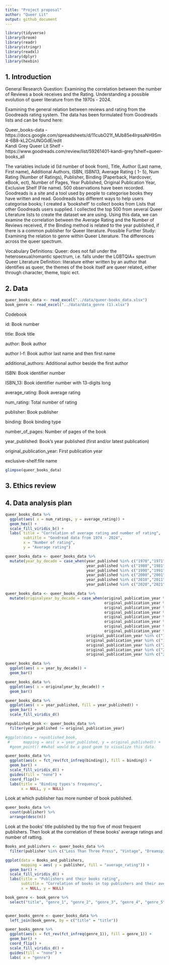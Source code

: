 ```yaml
---
title: "Project proposal"
author: "Queer Lit"
output: github_document
---
```


```r
library(tidyverse)
library(broom)
library(readr)
library(stringr)
library(readxl)
library(dplyr)
library(hexbin)
```

## 1. Introduction

General Research Question: Examining the correlation between the number of Reviews a book receives and the Rating. Understanding a possible evolution of queer literature from the 1970s - 2024.

Examining the general relation between reviews and rating from the Goodreads rating system. The data has been formulated from Goodreads lists and can be found here:

Queer_books-data - https://docs.google.com/spreadsheets/d/11cubO21f_MJb85e4IrpsaNH9Sm4-6B8-kL2CnUNGGdE/edit  
Kandi Grey Queer Lit Shelf - https://www.goodreads.com/review/list/59261401-kandi-grey?shelf=queer-books_all 

The variables include id (Id number of book from), Title, Author (Last name, First name), Additional Authors, ISBN, ISBN13, Average Rating ( 1- 5), Num Rating (Number of Ratings), Publisher, Binding (Paperback, Hardcover, eBook, ect), Number of Pages, Year Published, Original Publication Year, Exclusive Shelf (File name). 
500 observations have been recorded. 
Goodreads is a site and a tool used by people to categorise books they have written and read. Goodreads has different ways to help users categorise books; I created a ‘bookshelf’ to collect books from Lists that other Goodreads users supplied. I collected the top 500 from several Queer Literature lists to create the dataset we are using. Using this data, we can examine the correlation between the Average Rating and the Number of Reviews received, if the Binding method is related to the year published, if there is a common publisher for Queer literature. 
Possible Further Study: Examining the relation to genre within Queer Literature. The differences across the queer spectrum.

Vocabulary Definitions: 
Queer: does not fall under the heterosexual/romantic spectrum, i.e. falls under the LGBTQIA+ spectrum
Queer Literature Definition: literature either written by an author that identifies as queer, the themes of the book itself are queer related, either through character, theme, topic ect. 


## 2. Data

```r

queer_books_data <- read_excel("../data/queer-books_data.xlsx")
book_genre <- read_excel("../data/data_genre (1).xlsx")
```

Codebook

id: Book number

title: Book title

author: Book author

author l-f: Book author last name and then first name

additional_authors: Additional author beside the first author

ISBN: Book identifier number

ISBN_13: Book identifier number with 13-digits long

average_rating: Book average rating 

num_rating: Total number of rating 

publisher: Book publisher

binding: Book binding type

number_of_pages: Number of pages of the book

year_published: Book’s year published (first and/or latest publication)

original_publication_year: First publication year

exclusive-shelf:file name

```r
glimpse(queer_books_data)
```


## 3. Ethics review

## 4. Data analysis plan

```r
queer_books_data %>% 
  ggplot(aes( x = num_ratings, y = average_rating)) +
  geom_hex() +
  scale_fill_viridis_b() +
  labs( title = "Correlation of average rating and number of rating",
        subtitle = "Goodread data from 1974 - 2024",
        x = "Number of rating",
        y = "Average rating")
```

```r
queer_books_data <- queer_books_data %>% 
  mutate(year_by_decade = case_when(year_published %in% c("1970","1971", "1972", "1973", "1974","1975", "1976", "1977", "1978", "1979") ~ "70s",
                                    year_published %in% c("1980","1981", "1982","1983","1984","1985","1986","1987","1988","1989") ~ "80s",
                                    year_published %in% c("1990","1991","1992","1993","1994","1995","1996","1997","1998","1999") ~ "90s",
                                    year_published %in% c("2000","2001","2002","2003","2004","2005","2006","2007","2008","2009") ~ "2000s",
                                    year_published %in% c("2010","2011","2012","2013","2014","2015","2016","2017","2018","2019") ~ "2010s",
                                    year_published %in% c("2020","2021","2022","2023","2024") ~ "2020s"))
```

```r
queer_books_data <- queer_books_data %>% 
  mutate(originalyear_by_decade = case_when(original_publication_year %in% c("1897","1890", "1872","-380","-1200") ~ "<1900s",
                                            original_publication_year %in% c("1910","1911", "1912","1913","1914","1915","1916","1917","1918","1919") ~ "10s",
                                            original_publication_year %in% c("1920","1921", "1922","1923","1924","1925","1926","1927","1928","1929") ~ "20s",
                                            original_publication_year %in% c("1930","1931", "1932","1933","1934","1935","1936","1937","1938","1939") ~ "30s",
                                            original_publication_year %in% c("1940","1941", "1942","1943","1944","1945","1946","1947","1948","1949") ~ "40s",
                                            original_publication_year %in% c("1950","1951", "1952","1953","1954","1955","1956","1957","1958","1959") ~ "50s",
                                            original_publication_year %in% c("1960","1961", "1962","1963","1964","1965","1966","1967","1968","1969") ~ "60s",
                                            original_publication_year %in% c("1970","1971", "1972", "1973", "1974","1975", "1976", "1977", "1978", "1979") ~ "70s",
                                    original_publication_year %in% c("1980","1981", "1982","1983","1984","1985","1986","1987","1988","1989") ~ "80s",
                                    original_publication_year %in% c("1990","1991","1992","1993","1994","1995","1996","1997","1998","1999") ~ "90s",
                                    original_publication_year %in% c("2000","2001","2002","2003","2004","2005","2006","2007","2008","2009") ~ "2000s",
                                    original_publication_year %in% c("2010","2011","2012","2013","2014","2015","2016","2017","2018","2019") ~ "2010s",
                                    original_publication_year %in% c("2020","2021","2022","2023","2024") ~ "2020s"))
```


```r
queer_books_data %>% 
  ggplot(aes( x = year_by_decade)) +
  geom_bar()
```

```r
queer_books_data %>% 
  ggplot(aes( x = originalyear_by_decade)) +
  geom_bar()
```


```r
queer_books_data %>%
  ggplot(aes( x = year_published, fill = year_published)) +
  geom_bar() +
  scale_fill_viridis_d()
```

```r
republished_book <- queer_books_data %>% 
  filter(year_published != original_publication_year)

#ggplot(data = republished_book,
 #      mapping = aes( x = year_published, y = original_published)) +
  #geom_point() ##what would be a good geom to visualize this data. 
```

```r
queer_books_data %>%
  ggplot(aes(x = fct_rev(fct_infreq(binding)), fill = binding)) +
  geom_bar() +
  scale_fill_viridis_d() +
  guides(fill = "none") +
  coord_flip()+
  labs(title = "Binding types's frequency",
       x = NULL, y = NULL) 
```

Look at which publisher has more number of book published. 

```r
queer_books_data %>% 
  count(publisher) %>% 
  arrange(desc(n))
```

Look at the books' title published by the top five of most frequent publishers. Then look at the correlation of these books' average ratings and number of ratting.

```r
Books_and_publishers <- queer_books_data %>% 
  filter(publisher %in% c("Less Than Three Press", "Vintage", "Dreamspinner Press", "Little, Brown Books for Young Readers", "CreateSpace Independent Publishing Platform", "DAW", "Spectra", "Tor Books")) 

ggplot(data = Books_and_publishers,
       mapping = aes( y = publisher, fill = "average_rating")) +
  geom_bar() +
  scale_fill_viridis_d() +
  labs(title = "Publishers and their books rating",
       subtitle = "Correlation of books in top publishers and their average rating",
       x = NULL, y = NULL)
```

```r
book_genre <- book_genre %>% 
  select("title", "genre_1", "genre_2", "genre_3", "genre_4", "genre_5")


queer_books_genre <- queer_books_data %>% 
  left_join(book_genre, by = c("title" = "title"))

queer_books_genre %>% 
  ggplot(aes(x = fct_rev(fct_infreq(genre_1)), fill = genre_1)) +
  geom_bar() +
  coord_flip() +
  scale_fill_viridis_d() +
  guides(fill = "none") +
  labs( x = "genre")
```






